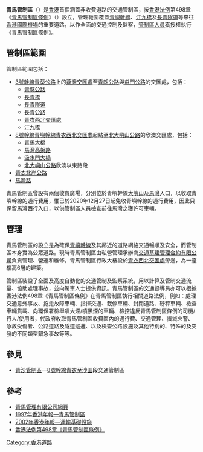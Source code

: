 '''青馬管制區'''（{{lang-en|Tsing Ma Control Area}}）是[[香港|香港]]首個涵蓋非收費道路的交通管制區，按[[香港法例|香港法例]]第498章《[[青馬管制區條例|青馬管制區條例]]》（{{lang-en|Tsing Ma Control Area Ordinance}}）設立，管理範圍覆蓋[[青嶼幹線|青嶼幹線]]、[[汀九橋|汀九橋]]及[[長青隧道|長青隧道]]等來往[[香港國際機場|香港國際機場]]的重要道路，以作全面的交通控制及監察，[[隧道交通督導員|管制區人員]]獲授權執行《青馬管制區條例》。

== 管制區範圍 ==
管制區範圍包括：
* [[香港3號幹線|3號幹線]][[青葵公路|青葵公路]]上的[[荔灣交匯處|荔灣交匯處]]至[[青朗公路|青朗公路]]與[[屯門公路|屯門公路]]的交匯處，包括：
** [[青葵公路|青葵公路]]
** [[長青橋|長青橋]]
** [[長青隧道|長青隧道]]
** [[長青公路|長青公路]]
** [[青衣西北交匯處|青衣西北交匯處]]
** [[汀九橋|汀九橋]]
* [[香港8號幹線|8號幹線]][[青嶼幹線|青嶼幹線]][[青衣西北交匯處|青衣西北交匯處]]起點至[[北大嶼山公路|北大嶼山公路]]的欣澳交匯處，包括：
** [[青馬大橋|青馬大橋]]
** [[馬灣高架路|馬灣高架路]]
** [[汲水門大橋|汲水門大橋]]
** [[北大嶼山公路|北大嶼山公路]]欣澳以東路段
* [[青衣北岸公路|青衣北岸公路]]
* [[馬灣路|馬灣路]]

青馬管制區曾設有兩個收費廣場，分別位於青嶼幹線[[大嶼山|大嶼山]]及[[馬灣|馬灣]]入口，以收取青嶼幹線的通行費用，惟已於2020年12月27日起免收青嶼幹線的通行費用，因此只保留馬灣西行入口，以供管制區人員檢查前往馬灣之獲許可車輛。

== 管理 ==
青馬管制區的設立是為確保[[青嶼幹線|青嶼幹線]]及其鄰近的道路網絡交通暢順及安全，而管制區本身實為公眾道路。現時青馬管制區由私營管理承辦商[[交通基建管理合約有限公司|交通基建管理合約有限公司]]負責管理、營運和維修。青馬管制區行政大樓設於[[青衣西北交匯處|青衣西北交匯處]]旁邊，為一座樓高6層的建築。

管制區裝設了全面及高度自動化的交通管制及監察系統，用以計算及管制交通流量、協助處理事故，並向駕車人士提供資訊。青馬管制區的交通督導員亦可以根據香港法例498章《青馬管制區條例》在青馬管制區執行相關道路法例，例如：處理交通意外事故、拖走故障車輛、指揮交通、截停車輛、封閉道路、磅秤車輛、檢查車輛貨載、向環保署檢舉噴大煙/噴黑煙的車輛、檢控違反青馬管制區條例的司機/行人/使用者，代政府收取青馬管制區收費區內的通行費、交通管理、撲滅火警、急救受傷者、公路道路及隧道巡邏、以及檢查公路設施及其他特別的、特殊的及突發的不同類型緊急事故等等。

== 參見 ==
* [[青沙管制區|青沙管制區]]—[[香港8號幹線|8號幹線]][[青衣島|青衣]]至[[沙田_(香港)|沙田]]段交通管制區

== 參考 ==
* [https://web.archive.org/web/20080517125050/http://www.tsingma.com.hk/ 青馬管理有限公司網頁]
* [http://www.yearbook.gov.hk/1997/ch15/c15g.htm 1997年香港年報—青馬管制區]
* [http://www.yearbook.gov.hk/2002/chtml/c13-04.htm 2002年香港年報—運輸基礎設施]
* [https://www.elegislation.gov.hk/hk/cap498!zh-Hant-hk 香港法例第498章《青馬管制區條例》]


{{青馬管制區}}
[[Category:香港道路|Category:香港道路]]